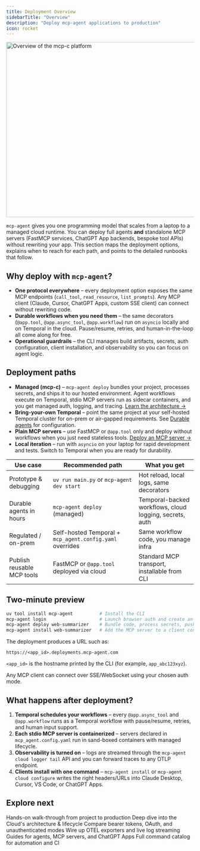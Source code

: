 ```yaml
---
title: Deployment Overview
sidebarTitle: "Overview"
description: "Deploy mcp-agent applications to production"
icon: rocket
---
```


<img
  src="https://github.com/user-attachments/assets/92118b28-07a9-4b00-8293-c8684c08ff35"
  alt="Overview of the mcp-c platform"
  width="940"
  height="470"
/>

`mcp-agent` gives you one programming model that scales from a laptop to a managed cloud runtime. You can deploy full agents **and** standalone MCP servers (FastMCP services, ChatGPT App backends, bespoke tool APIs) without rewriting your app. This section maps the deployment options, explains when to reach for each path, and points to the detailed runbooks that follow.

## Why deploy with `mcp-agent`?

- **One protocol everywhere** – every deployment option exposes the same MCP endpoints (`call_tool`, `read_resource`, `list_prompts`). Any MCP client (Claude, Cursor, ChatGPT Apps, custom SSE client) can connect without rewriting code.
- **Durable workflows when you need them** – the same decorators (`@app.tool`, `@app.async_tool`, `@app.workflow`) run on `asyncio` locally and on Temporal in the cloud. Pause/resume, retries, and human-in-the-loop all come along for free.
- **Operational guardrails** – the CLI manages build artifacts, secrets, auth configuration, client installation, and observability so you can focus on agent logic.

## Deployment paths

- **Managed (mcp-c)** – `mcp-agent deploy` bundles your project, processes secrets, and ships it to our hosted environment. Agent workflows execute on Temporal, stdio MCP servers run as sidecar containers, and you get managed auth, logging, and tracing. [Learn the architecture →](/cloud/mcp-agent-cloud/architecture-overview)
- **Bring-your-own Temporal** – point the same project at your self-hosted Temporal cluster for on-prem or air-gapped requirements. See [Durable agents](/mcp-agent-sdk/advanced/durable-agents) for configuration.
- **Plain MCP servers** – use FastMCP or `@app.tool` only and deploy without workflows when you just need stateless tools. [Deploy an MCP server →](/cloud/mcp-agent-cloud/deploy-mcp-server)
- **Local iteration** – run with `asyncio` on your laptop for rapid development and tests. Switch to Temporal when you are ready for durability.

| Use case | Recommended path | What you get |
| --- | --- | --- |
| Prototype & debugging | `uv run main.py` or `mcp-agent dev start` | Hot reload, local logs, same decorators |
| Durable agents in hours | `mcp-agent deploy` (managed) | Temporal-backed workflows, cloud logging, secrets, auth |
| Regulated / on-prem | Self-hosted Temporal + `mcp_agent.config.yaml` overrides | Same workflow code, you manage infra |
| Publish reusable MCP tools | FastMCP or `@app.tool` deployed via cloud | Standard MCP transport, installable from CLI |

## Two-minute preview

```bash
uv tool install mcp-agent          # Install the CLI
mcp-agent login                    # Launch browser auth and create an API key
mcp-agent deploy web-summarizer    # Bundle code, process secrets, push to the cloud
mcp-agent install web-summarizer   # Add the MCP server to a client config
```

The deployment produces a URL such as:

```
https://<app_id>.deployments.mcp-agent.com
```

`<app_id>` is the hostname printed by the CLI (for example, `app_abc123xyz`).

Any MCP client can connect over SSE/WebSocket using your chosen auth mode.

## What happens after deployment?

1. **Temporal schedules your workflows** – every `@app.async_tool` and `@app.workflow` runs as a Temporal workflow with pause/resume, retries, and human input support.
2. **Each stdio MCP server is containerized** – servers declared in `mcp_agent.config.yaml` run in sand-boxed containers with managed lifecycle.
3. **Observability is turned on** – logs are streamed through the `mcp-agent cloud logger tail` API and you can forward traces to any OTLP endpoint.
4. **Clients install with one command** – `mcp-agent install` or `mcp-agent cloud configure` writes the right headers/URLs into Claude Desktop, Cursor, VS Code, or ChatGPT Apps.

## Explore next

<CardGroup cols={2}>
  <Card title="Deployment Quickstart" icon="rocket" href="/cloud/deployment-quickstart">
    Hands-on walk-through from project to production
  </Card>
  <Card title="mcp-c" icon="cloud" href="/cloud/mcp-agent-cloud/overview">
    Deep dive into the Cloud's architecture & lifecycle
  </Card>
  <Card title="Authentication" icon="shield-check" href="/cloud/authentication/overview">
    Compare bearer tokens, OAuth, and unauthenticated modes
  </Card>
  <Card title="Observability" icon="chart-line" href="/cloud/observability">
    Wire up OTEL exporters and live log streaming
  </Card>
  <Card title="Use cases" icon="diagram-project" href="/cloud/use-cases/deploy-agents">
    Guides for agents, MCP servers, and ChatGPT Apps
  </Card>
  <Card title="CLI reference" icon="terminal" href="/reference/cli">
    Full command catalog for automation and CI
  </Card>
</CardGroup>
